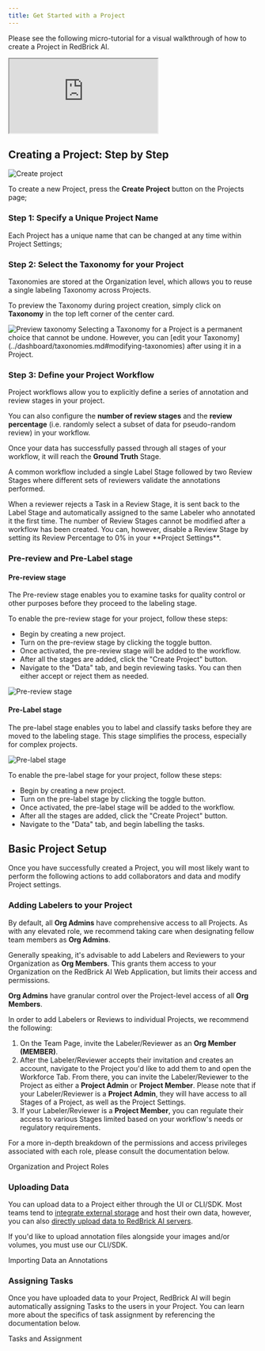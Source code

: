 ```yaml
---
title: Get Started with a Project
---
```


Please see the following micro-tutorial for a visual walkthrough of how to create a Project in RedBrick AI.

<iframe className="w-full aspect-video" src="https://www.loom.com/embed/9f66a90fc87c43e585072f7b645cb259?sid=ae42befb-f72b-485d-8270-0064d3967146"></iframe>


## Creating a Project: Step by Step

<Frame caption="Create project page">
  <img src="/assets/images/quick-start/project/create-project.png" alt="Create project" />
</Frame>

To create a new Project, press the **Create Project** button on the Projects page;

### Step 1: Specify a Unique Project Name&#x20;

Each Project has a unique name that can be changed at any time within Project Settings;

### Step 2: Select the Taxonomy for your Project

Taxonomies are stored at the Organization level, which allows you to reuse a single labeling Taxonomy across Projects.

To preview the Taxonomy during project creation, simply click on **Taxonomy** in the top left corner of the center card.

<Frame caption="Previewing a Taxonomy during project creation">
  <img src="/assets/images/quick-start/project/preview-taxonomy.png" alt="Preview taxonomy" />
</Frame>

<Warning>
Selecting a Taxonomy for a Project is a permanent choice that cannot be undone. However, you can [edit your Taxonomy](../dashboard/taxonomies.md#modifying-taxonomies) after using it in a Project.
</Warning>

### Step 3: Define your Project Workflow

Project workflows allow you to explicitly define a series of annotation and review stages in your project.&#x20;

You can also configure the **number of review stages** and the **review percentage** (i.e. randomly select a subset of data for pseudo-random review) in your workflow.&#x20;

Once your data has successfully passed through all stages of your workflow, it will reach the **Ground Truth** Stage.&#x20;

A common workflow included a single Label Stage followed by two Review Stages where different sets of reviewers validate the annotations performed.&#x20;

<Note>
When a reviewer rejects a Task in a Review Stage, it is sent back to the Label Stage and automatically assigned to the same Labeler who annotated it the first time.
</Note>

<Warning>
The number of Review Stages cannot be modified after a workflow has been created. You can, however, disable a Review Stage by setting its Review Percentage to 0% in your **Project Settings**.
</Warning>

### Pre-review and Pre-Label stage

#### Pre-review stage

The Pre-review stage enables you to examine tasks for quality control or other purposes before they proceed to the labeling stage.

To enable the pre-review stage for your project, follow these steps:

* Begin by creating a new project.
* Turn on the pre-review stage by clicking the toggle button.
* Once activated, the pre-review stage will be added to the workflow.
* After all the stages are added, click the "Create Project" button.
* Navigate to the "Data" tab, and begin reviewing tasks. You can then either accept or reject them as needed.

<Frame>
  <img src="/assets/images/quick-start/project/pre-review.png" alt="Pre-review stage" />
</Frame>

#### Pre-Label stage&#x20;

The pre-label stage enables you to label and classify tasks before they are moved to the labeling stage. This stage simplifies the process, especially for complex projects.

<Frame>
  <img src="/assets/images/quick-start/project/pre-label.png" alt="Pre-label stage" />
</Frame>

To enable the pre-label stage for your project, follow these steps:

* Begin by creating a new project.
* Turn on the pre-label stage by clicking the toggle button.
* Once activated, the pre-label stage will be added to the workflow.
* After all the stages are added, click the "Create Project" button.
* Navigate to the "Data" tab, and begin labelling the tasks.&#x20;

## Basic Project Setup

Once you have successfully created a Project, you will most likely want to perform the following actions to add collaborators and data and modify Project settings.

### Adding Labelers to your Project

By default, all **Org Admins** have comprehensive access to all Projects. As with any elevated role, we recommend taking care when designating fellow team members as **Org Admins**.

Generally speaking, it's advisable to add Labelers and Reviewers to your Organization as **Org Members**. This grants them access to your Organization on the RedBrick AI Web Application, but limits their access and permissions.&#x20;

**Org Admins** have granular control over the Project-level access of all **Org Members**.

In order to add Labelers or Reviews to individual Projects, we recommend the following:

1. On the Team Page, invite the Labeler/Reviewer as an **Org Member (MEMBER)**.&#x20;
2. After the Labeler/Reviewer accepts their invitation and creates an account, navigate to the Project you'd like to add them to and open the Workforce Tab. From there, you can invite the Labeler/Reviewer to the Project as either a **Project Admin** or **Project Member**. Please note that  if your Labeler/Reviewer is a **Project Admin**, they will have access to all Stages of a Project, as well as the Project Settings.&#x20;
3. If your Labeler/Reviewer is a **Project Member**, you can regulate their access to various Stages limited based on your workflow's needs or regulatory requirements.&#x20;

For a more in-depth breakdown of the permissions and access privileges associated with each role, please consult the documentation below.

<Card href="/organizations/what-is-an-organization">
  Organization and Project Roles
</Card>

### Uploading Data

You can upload data to a Project either through the UI or CLI/SDK. Most teams tend to [integrate external storage](../importing-data/import-cloud-data/creating-an-items-list.md) and host their own data, however, you can also [directly upload data to RedBrick AI servers](../importing-data/uploading-data-to-redbrick.md).

If you'd like to upload annotation files alongside your images and/or volumes, you must use our CLI/SDK.

<Card href="/python-sdk/sdk-overview/importing-data-and-annotations">
  Importing Data an Annotations
</Card>

### Assigning Tasks

Once you have uploaded data to your Project, RedBrick AI will begin automatically assigning Tasks to the users in your Project. You can learn more about the specifics of task assignment by referencing the documentation below.

<Card href="/projects/tasks-and-assignment">
  Tasks and Assignment
</Card>
